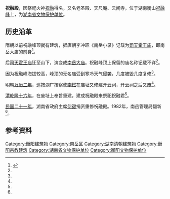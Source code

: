 {{coord|27|18|02.4|N|112|40|38.9|E|display=title|scale:10000}}
{{文物保护单位
| 级别 = 省级
| 省区市 = 湖南省
| 名称 = 祝融殿
| 图片 = [[File:Mount_Heng_002.jpg|220px]]<br><small>祝融殿</small>
| 编号 = 5-77
| 分类 = 古建筑	
| 时代 = 清
| 所在 = [[衡阳市|衡阳市]][[南岳区|南岳区]]
| 登录 = 1983年10月
}}

'''祝融殿'''，因祭祀火神[[祝融|祝融]]得名，又名老圣殿、天尺庵、云间寺，位于湖南衡山[[祝融峰|祝融峰]]上，为[[湖南省文物保护单位|湖南省文物保护单位]]。

== 历史沿革 ==
隋朝以前祝融峰顶就有建筑，据唐朝李冲昭《南岳小录》记载为[[司天霍王庙|司天霍王庙]]，即南岳大庙的前身<ref name=":0">{{Cite book|title=南岳志|last=|first=|publisher=湖南出版社|year=1996年|isbn=7543812126|location=|page=172|pages=|chapter=第五篇 祠 庙}}</ref>。

后[[司天霍王庙|司天霍王庙]]迁至山下，演变成[[南岳大庙|南岳大庙]]。祝融峰顶上保留的庙名称记载不详<ref name=":0" />。

因为祝融峰海拔较高，峰顶的无名庙受到寒冷天气侵袭，几度被毁几度复修<ref name=":0" />。

明朝[[1574年|万历二年]]，巡按湖广按察使[[李栻|李栻]]在庙址又修建开云祠，开云祠之后又废<ref name=":0" />。

[[1751年|清乾隆十六年]]，在废址上奉旨重建，建成祝融殿来祭祀祝融君<ref name=":0" />。

[[1933年|民国二十一年]]，湖南省政府主席[[何鍵|何键]]捐资重修祝融殿。1982年，南岳管理局翻新<ref name=":0" />。

== 参考资料 ==
{{Reflist|2}}
{{衡阳市境内的湖南省文物保护单位}}

[[Category:衡阳建筑物|Category:衡阳建筑物]]
[[Category:南岳区|Category:南岳区]]
[[Category:湖南清朝建筑物|Category:湖南清朝建筑物]]
[[Category:衡阳宗教建筑|Category:衡阳宗教建筑]]
[[Category:湖南省文物保护单位|Category:湖南省文物保护单位]]
[[Category:衡阳文物保护单位|Category:衡阳文物保护单位]]